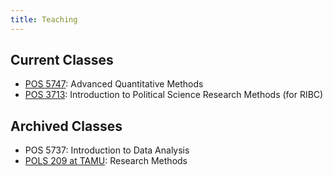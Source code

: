 ```yaml
---
title: Teaching
---
```


## Current Classes

- [POS 5747](https://pos5747.github.io): Advanced Quantitative Methods
- [POS 3713](https://pos3713ri.github.io): Introduction to Political Science Research Methods (for RIBC)


## Archived Classes

- POS 5737: Introduction to Data Analysis
- [POLS 209 at TAMU](/teaching/pols-209/): Research Methods 

